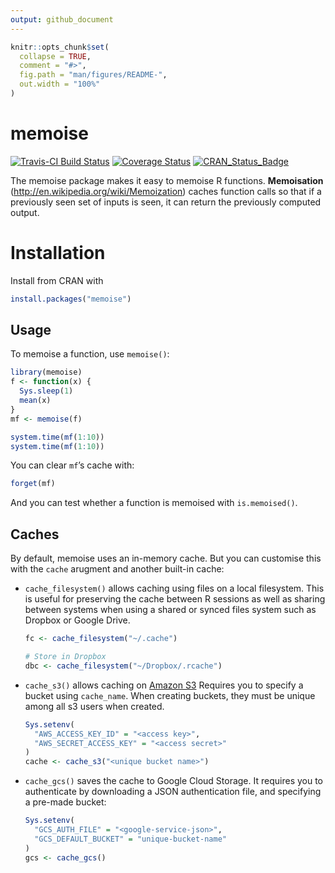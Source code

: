 ```yaml
---
output: github_document
---
```


<!-- README.md is generated from README.Rmd. Please edit that file -->

```r
knitr::opts_chunk$set(
  collapse = TRUE,
  comment = "#>",
  fig.path = "man/figures/README-",
  out.width = "100%"
)
```

# memoise

<!-- badges: start -->

[![Travis-CI Build Status](https://travis-ci.org/r-lib/memoise.svg?branch=master)](https://travis-ci.org/r-lib/memoise) [![Coverage Status](https://img.shields.io/codecov/c/github/r-lib/memoise/master.svg)](https://codecov.io/github/r-lib/memoise?branch=master) [![CRAN\_Status\_Badge](http://www.r-pkg.org/badges/version/memoise)](https://cran.r-project.org/package=memoise)

<!-- badges: end -->

The memoise package makes it easy to memoise R functions. **Memoisation** (<http://en.wikipedia.org/wiki/Memoization>) caches function calls so that if a previously seen set of inputs is seen, it can return the previously computed output.

# Installation

Install from CRAN with

```r
install.packages("memoise")
```

## Usage

To memoise a function, use `memoise()`:

```r
library(memoise)
f <- function(x) {
  Sys.sleep(1)
  mean(x)
}
mf <- memoise(f)

system.time(mf(1:10))
system.time(mf(1:10))
```

You can clear `mf`'s cache with:

```r
forget(mf)
```

And you can test whether a function is memoised with `is.memoised()`.

## Caches

By default, memoise uses an in-memory cache. But you can customise this with the `cache` arugment and another built-in cache:

-   `cache_filesystem()` allows caching using files on a local filesystem. This is useful for preserving the cache between R sessions as well as sharing between systems when using a shared or synced files system such as Dropbox or Google Drive.

    ```r
    fc <- cache_filesystem("~/.cache")

    # Store in Dropbox
    dbc <- cache_filesystem("~/Dropbox/.rcache")
    ```

-   `cache_s3()` allows caching on [Amazon S3](https://aws.amazon.com/s3/) Requires you to specify a bucket using `cache_name`. When creating buckets, they must be unique among all s3 users when created.

    ```r
    Sys.setenv(
      "AWS_ACCESS_KEY_ID" = "<access key>",
      "AWS_SECRET_ACCESS_KEY" = "<access secret>"
    )
    cache <- cache_s3("<unique bucket name>")
    ```

-   `cache_gcs()` saves the cache to Google Cloud Storage. It requires you to authenticate by downloading a JSON authentication file, and specifying a pre-made bucket:

    ```r
    Sys.setenv(
      "GCS_AUTH_FILE" = "<google-service-json>",
      "GCS_DEFAULT_BUCKET" = "unique-bucket-name"
    )
    gcs <- cache_gcs()
    ```
